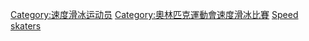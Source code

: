 {{Commons category|Olympic speedskaters}}

[[Category:速度滑冰运动员|Category:速度滑冰运动员]]
[[Category:奧林匹克運動會速度滑冰比賽|Category:奧林匹克運動會速度滑冰比賽]]
[[Category:冬季奧運各項目運動員|Speed skaters]]